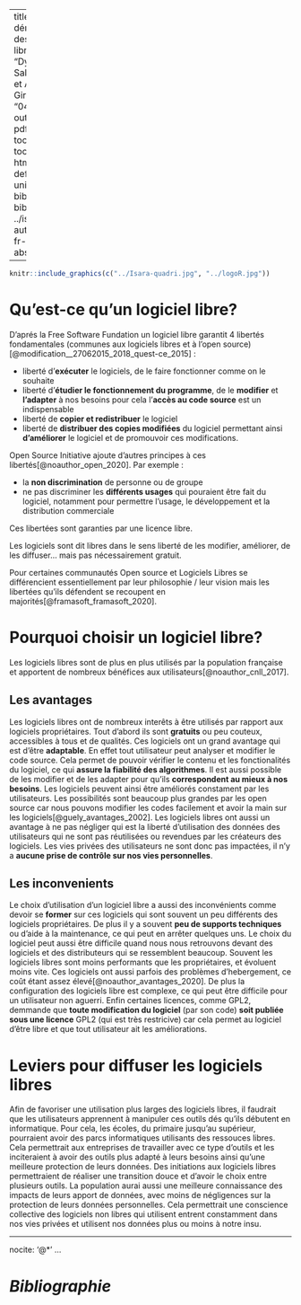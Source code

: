 
---
title: "La démocratisation des logiciels libres"
author: "Dylan Clair, Salomé Hamard et Anne-Laure Girard"
date: "04/05/2020"
output:
  pdf_document: 
    toc: yes
    toc_depth: 3
  html_document: default
  theme : united
bibliography: biblio.bib
csl: ../iso690-author-date-fr-no-abstract.csl

---

```r
knitr::include_graphics(c("../Isara-quadri.jpg", "../logoR.jpg"))
```


\newpage
# Qu'est-ce qu'un logiciel libre?

  D’aprés la Free Software Fundation un logiciel libre garantit 4 libertés fondamentales (communes aux logiciels libres et à l'open source)[@modification__27062015_2018_quest-ce_2015] : 

* liberté d'**exécuter** le logiciels, de le faire fonctionner comme on le souhaite
* liberté d'**étudier le fonctionnement du programme**, de le **modifier** et **l'adapter** à nos besoins pour cela l'**accès au code source** est un indispensable
* liberté de **copier et redistribuer** le logiciel
* liberté de **distribuer des copies modifiées** du logiciel permettant ainsi **d'améliorer** le logiciel et de promouvoir ces modifications.

Open Source Initiative ajoute d'autres principes à ces libertés[@noauthor_open_2020]. Par exemple :

* la **non discrimination** de personne ou de groupe
* ne pas discriminer les **différents usages** qui pouraient être fait du logiciel, notamment pour permettre l'usage, le développement et la distribution commerciale

Ces libertées sont garanties par une licence libre.

Les logiciels sont dit libres dans le sens liberté de les modifier, améliorer, de les diffuser… mais pas nécessairement gratuit.

Pour certaines communautés Open source et Logiciels Libres se différencient essentiellement par leur philosophie / leur vision mais les libertées qu'ils défendent se recoupent en majorités[@framasoft_framasoft_2020].


#  Pourquoi choisir un logiciel libre?

  Les logiciels libres sont de plus en plus utilisés par la population française et apportent de nombreux bénéfices aux utilisateurs[@noauthor_cnll_2017]. 

## Les avantages

  Les logiciels libres ont de nombreux interêts à être utilisés par rapport aux logiciels propriétaires. Tout d'abord ils sont **gratuits** ou peu couteux, accessibles à tous et de qualités.
Ces logiciels ont un grand avantage qui est d'être **adaptable**. En effet tout utilisateur peut analyser et modifier le code source. Cela permet de pouvoir vérifier le contenu et les fonctionalités du logiciel, ce qui **assure la fiabilité des algorithmes**. Il est aussi possible de les modifier et de les adapter pour qu'ils **correspondent au mieux à nos besoins**. Les logiciels peuvent ainsi être améliorés constament par les utilisateurs. Les possibilités sont beaucoup plus grandes par les open source car nous pouvons modifier les codes facilement et avoir la main sur les logiciels[@guely_avantages_2002].
  Les logiciels libres ont aussi un avantage à ne pas négliger qui est la liberté d'utilisation des données des utilisateurs qui ne sont pas réutilisées ou revendues par les créateurs des logiciels. Les vies privées des utilisateurs ne sont donc pas impactées, il n'y a **aucune prise de contrôle sur nos vies personnelles**.

## Les inconvenients

  Le choix d'utilisation d'un logiciel libre a aussi des inconvénients comme devoir se **former** sur ces logiciels qui sont souvent un peu différents des logiciels propriétaires. De plus il y a souvent **peu de supports techniques** ou d'aide à la maintenance, ce qui peut en arrêter quelques uns.
Le choix du logiciel peut aussi être difficile quand nous nous retrouvons devant des logiciels et des distributeurs qui se ressemblent beaucoup. Souvent les logiciels libres sont moins performants que les propriétaires, et évoluent moins vite. Ces logiciels ont aussi parfois des problèmes d'hebergement, ce coût étant assez élevé[@noauthor_avantages_2020]. 
De plus la configuration des logiciels libre est complexe, ce qui peut être difficile pour un utilisateur non aguerri.
  Enfin certaines licences, comme GPL2, demmande que **toute modification du logiciel** (par son code) **soit publiée  sous une licence** GPL2 (qui est très restricive) car cela permet au logiciel d'être libre et que tout utilisateur ait les améliorations.


# Leviers pour diffuser les logiciels libres

  Afin de favoriser une utilisation plus larges des logiciels libres, il faudrait que les utilisateurs apprennent à manipuler ces outils dés qu'ils débutent en informatique. Pour cela, les écoles, du primaire jusqu'au supérieur, pourraient avoir des parcs informatiques utilisants des ressouces libres. Cela permettrait aux entreprises de travailler avec ce type d'outils et les inciteraient à avoir des outils plus adapté à leurs besoins ainsi qu'une meilleure protection de leurs données. 
  Des initiations aux logiciels libres permettraient de réaliser une transition douce et d'avoir le choix entre plusieurs outils.
  La population aurai aussi une meilleure connaissance des impacts de leurs apport de données, avec moins de négligences sur la protection de leurs données personnelles.
  Cela permettrait une conscience collective des logiciels non libres qui utilisent entrent constamment dans nos vies privées et utilisent nos données plus ou moins à notre insu.
  
---
nocite: '@*'
...

\newpage
# *Bibliographie*

